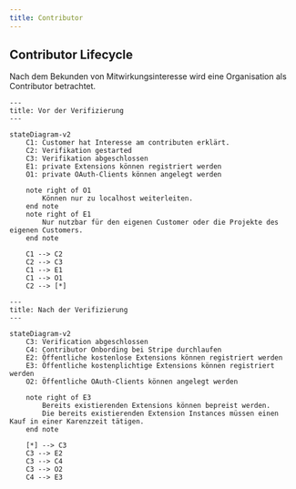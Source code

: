 ```yaml
---
title: Contributor
---
```



## Contributor Lifecycle

Nach dem Bekunden von Mitwirkungsinteresse wird eine Organisation als Contributor betrachtet.

```mermaid
---
title: Vor der Verifizierung
---

stateDiagram-v2
    C1: Customer hat Interesse am contributen erklärt.
    C2: Verifikation gestarted
    C3: Verifikation abgeschlossen
    E1: private Extensions können registriert werden
    O1: private OAuth-Clients können angelegt werden

    note right of O1
        Können nur zu localhost weiterleiten.
    end note
    note right of E1
        Nur nutzbar für den eigenen Customer oder die Projekte des eigenen Customers.
    end note

    C1 --> C2
    C2 --> C3
    C1 --> E1
    C1 --> O1
    C2 --> [*]
```

```mermaid
---
title: Nach der Verifizierung
---

stateDiagram-v2
    C3: Verification abgeschlossen
    C4: Contributor Onbording bei Stripe durchlaufen
    E2: Öffentliche kostenlose Extensions können registriert werden
    E3: Öffentliche kostenplichtige Extensions können registriert werden
    O2: Öffentliche OAuth-Clients können angelegt werden

    note right of E3
        Bereits existierenden Extensions können bepreist werden.
        Die bereits existierenden Extension Instances müssen einen Kauf in einer Karenzzeit tätigen.
    end note

    [*] --> C3
    C3 --> E2
    C3 --> C4
    C3 --> O2
    C4 --> E3
```
